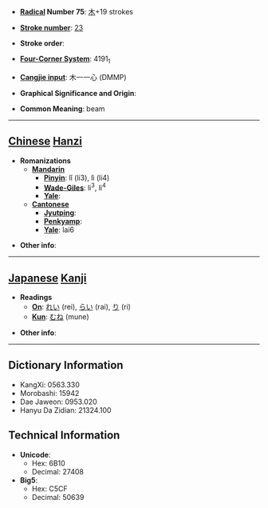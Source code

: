 * '''[[Wiktionary:Chinese radical index| Radical]] Number 75''': [[Wiktionary:Chinese radical index 木|木]]+19 strokes

* '''[[Wiktionary:Chinese total strokes index|Stroke number]]''': [[Wiktionary:Chinese total strokes index 23|23]]

* '''Stroke order''': 

* '''[[Wiktionary:Chinese four corner index|Four-Corner System]]''': 4191<sub>1</sub>

* '''[[Wiktionary:Chinese Cangjie index|Cangjie input]]''': 木一一心 (DMMP)

* '''Graphical Significance and Origin''': 

* '''Common Meaning''': beam

----

== [[Chinese]] [[Hanzi]] ==

* '''Romanizations'''
** '''[[Mandarin]]'''
*** '''[[Pinyin]]''': lǐ (li3), lì (li4)
*** '''[[Wade-Giles]]''': li<sup>3</sup>, li<sup>4</sup>
*** '''[[Yale]]''': 
** '''[[Cantonese]]'''
*** '''[[Jyutping]]''':
*** '''[[Penkyamp]]''': 
*** '''[[Yale]]''': lai6

* '''Other info''': 

----

== [[Japanese]] [[Kanji]] ==

* '''Readings'''
** '''[[On]]''': [[れい]] (rei), [[らい]] (rai), [[り]] (ri)
** '''[[Kun]]''': [[むね]] (mune)

* '''Other info''':  

----

== Dictionary Information ==

* KangXi: 0563.330
* Morobashi: 15942
* Dae Jaweon: 0953.020
* Hanyu Da Zidian: 21324.100

== Technical Information ==

* '''Unicode''':
** Hex: 6B10
** Decimal: 27408
* '''Big5''':
** Hex: C5CF
** Decimal: 50639
